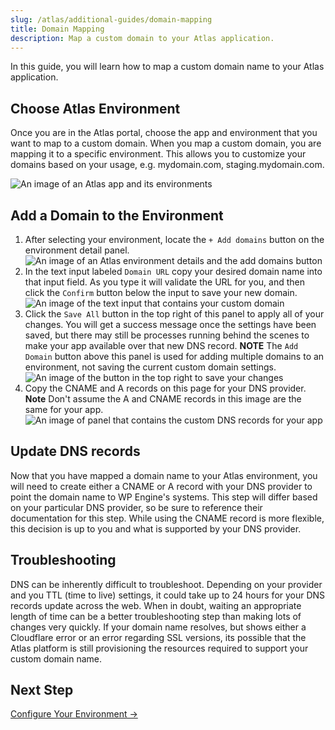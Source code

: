 ```yaml
---
slug: /atlas/additional-guides/domain-mapping
title: Domain Mapping
description: Map a custom domain to your Atlas application.
---
```


In this guide, you will learn how to map a custom domain name to your Atlas application.

## Choose Atlas Environment

Once you are in the Atlas portal, choose the app and environment that you want to map to a custom domain. When you map a custom domain, you are mapping it to a specific environment. This allows you to customize your domains based on your usage, e.g. mydomain.com, staging.mydomain.com.

![An image of an Atlas app and its environments](./assets/img/domain-mapping/atlas-environment-selection-domain-mapping.png)


## Add a Domain to the Environment

1. After selecting your environment, locate the `+ Add domains` button on the environment detail panel. 
![An image of an Atlas environment details and the add domains button](./assets/img/domain-mapping/add-domains-button.png)
2. In the text input labeled `Domain URL` copy your desired domain name into that input field. As you type it will validate the URL for you, and then click the `Confirm` button below the input to save your new domain.
![An image of the text input that contains your custom domain](./assets/img/domain-mapping/confirm-custom-domain.png)
3. Click the `Save All` button in the top right of this panel to apply all of your changes. You will get a success message once the settings have been saved, but there may still be processes running behind the scenes to make your app available over that new DNS record. **NOTE** The `Add Domain` button above this panel is used for adding multiple domains to an environment, not saving the current custom domain settings.
![An image of the button in the top right to save your changes](./assets/img/domain-mapping/save-custom-domain.png)
4. Copy the CNAME and A records on this page for your DNS provider. **Note** Don't assume the A and CNAME records in this image are the same for your app. 
![An image of panel that contains the custom DNS records for your app](./assets/img/domain-mapping/dns-records.png)

## Update DNS records

Now that you have mapped a domain name to your Atlas environment, you will need to create either a CNAME or A record with your DNS provider to point the domain name to WP Engine's systems. This step will differ based on your particular DNS provider, so be sure to reference their documentation for this step. While using the CNAME record is more flexible, this decision is up to you and what is supported by your DNS provider.

## Troubleshooting

DNS can be inherently difficult to troubleshoot. Depending on your provider and you TTL (time to live) settings, it could take up to 24 hours for your DNS records update across the web. When in doubt, waiting an appropriate length of time can be a better troubleshooting step than making lots of changes very quickly. If your domain name resolves, but shows either a Cloudflare error or an error regarding SSL versions, its possible that the Atlas platform is still provisioning the resources required to support your custom domain name. 



## Next Step

[Configure Your Environment &#8594;](./environments)